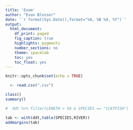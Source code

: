 ```yaml
---
title: 'Exam'
author: "Evan Blosser"
date: '`r format(Sys.Date(),format="%A, %B %d, %Y")`'
output: 
  html_document:
    df_print: paged
    fig_caption: true
    highlights: pygments
    number_sections: no
    theme: spacelab
    toc: yes
    toc_float: yes
---
```

```r
knitr::opts_chunk$set(echo = TRUE)
```


```r
  <- read.csv(".csv")

class()
summary()

#  ddt %>% filter(LENGTH > 50 & SPECIES == "CCATFISH")


```



```r
tab <- with(ddt,table(SPECIES,RIVER))
addmargins(tab)
```

